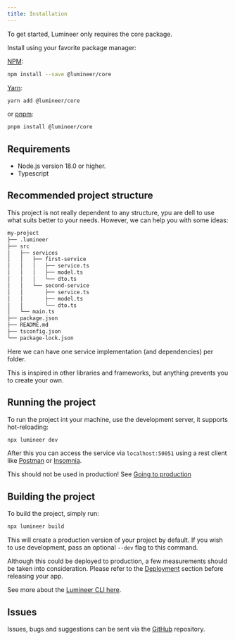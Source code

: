 ```yaml
---
title: Installation
---
```


To get started, Lumineer only requires the core package.

Install using your favorite package manager:

[NPM](https://www.npmjs.com/package/@lumineer/core):

```bash
npm install --save @lumineer/core
```
[Yarn](https://yarnpkg.com/package?name=@lumineer/core):

```bash
yarn add @lumineer/core
```
or [pnpm](https://pnpm.io/):

```bash
pnpm install @lumineer/core
```

## Requirements

- Node.js version 18.0 or higher.
- Typescript

## Recommended project structure

This project is not really dependent to any structure, ypu are dell to use what suits better to your needs. However, we can help you with some ideas:

```bash
my-project
├── .lumineer
├── src
│   ├── services
│   │   ├── first-service
│   │   │   ├── service.ts
│   │   │   ├── model.ts
│   │   │   └── dto.ts
│   │   └── second-service
│   │       ├── service.ts
│   │       ├── model.ts
│   │       └── dto.ts
│   └── main.ts
├── package.json
├── README.md
├── tsconfig.json
└── package-lock.json
```

Here we can have one service implementation (and dependencies) per folder.

This is inspired in other libraries and frameworks, but anything prevents you to create your own.

## Running the project

To run the project int your machine, use the development server, it supports hot-reloading:

``` bash
npx lumineer dev
```

After this you can access the service via `localhost:50051` using a rest client like [Postman](#) or [Insomnia](#).

This should not be used in production! See [Going to production](/docs/deployment/going-to-production.md)

## Building the project

To build the project, simply run:

``` bash
npx lumineer build
```

This will create a production version of your project by default. If you wish to use development, pass an optional `--dev` flag to this command.

Although this could be deployed to production, a few measurements should be taken into consideration. Please refer to the [Deployment](/docs/deplyment) section before releasing your app.

See more about the [Lumineer CLI here](/docs/category/cli).

## Issues

Issues, bugs and suggestions can be sent via the [GitHub](#) repository.

